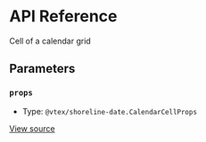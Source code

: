 # API Reference

Cell of a calendar grid

## Parameters

### `props`

- Type: `@vtex/shoreline-date.CalendarCellProps`

[View source](https://github.com/vtex/shoreline/blob/b9e2f11fb/packages/date/src/calendar/calendar-cell.tsx#L12)

